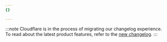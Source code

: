 ```yaml
---
{}

---
```


:::note
Cloudflare is in the process of migrating our changelog experience. To read about the latest product features, refer to the [new changelog](/changelog/).
:::
